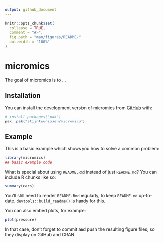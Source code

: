 ```yaml
---
output: github_document
---
```


<!-- README.md is generated from README.Rmd. Please edit that file -->

```r
knitr::opts_chunk$set(
  collapse = TRUE,
  comment = "#>",
  fig.path = "man/figures/README-",
  out.width = "100%"
)
```

# micromics

<!-- badges: start -->
<!-- badges: end -->

The goal of micromics is to ...

## Installation

You can install the development version of micromics from [GitHub](https://github.com/) with:

``` r
# install.packages("pak")
pak::pak("stijnteunissen/micromics")
```

## Example

This is a basic example which shows you how to solve a common problem:

```r
library(micromics)
## basic example code
```

What is special about using `README.Rmd` instead of just `README.md`? You can include R chunks like so:

```r
summary(cars)
```

You'll still need to render `README.Rmd` regularly, to keep `README.md` up-to-date. `devtools::build_readme()` is handy for this.

You can also embed plots, for example:

```r
plot(pressure)
```

In that case, don't forget to commit and push the resulting figure files, so they display on GitHub and CRAN.
